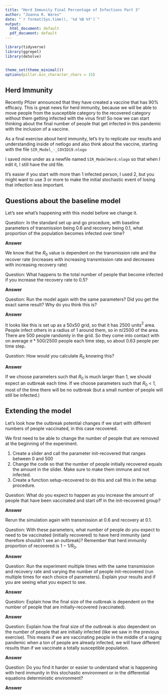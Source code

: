 ```yaml
---
title: "Herd Immunity Final Percentage of Infections Part 3"
author: "Joanna R. Wares"
date: "`r format(Sys.time(), '%d %B %Y')`"
output:
  html_document: default
  pdf_document: default
---
```


```r
library(tidyverse)
library(ggrepel)
library(deSolve)


theme_set(theme_minimal())
options(pillar.min_character_chars = 15)
```
## Herd Immunity

Recently Pfizer announced that they have created a vaccine that has 90% efficacy. This is great news for herd immunity, because we will be able to move people from the susceptible category to the recovered category without them getting infected with the virus first! So now we can start thinking about the final number of people that get infected in this pandemic with the inclusion of a vaccine.

As a final exercise about herd immunity, let's try to replicate our results and understanding inside of netlogo and also think about the vaccine, starting with the file `SIR_Model_-_COVID19.nlogo`

I saved mine under as a newfile named `SIR_ModelHerd.nlogo` so that when I edit it, I still have the old file.

It's easier if you start with more than 1 infected person, I used 2, but you might want to use 3 or more to make the initial stochastic event of losing that infection less important.

## Questions about the baseline model

Let's see what's happening with this model before we change it.

Question: In the standard set up and go procedure, with baseline parameters of transmission being 0.6 and recovery being 0.1, what proportion of the population becomes infected over time?

**Answer**

We know that the $R_0$ value is dependent on the transmission rate and the recover rate (increases with increasing transmission rate and decreases with increasing recovery rate)

Question: What happens to the total number of people that become infected if you increase the recovery rate to $0.5$?

**Answer**

Question: Run the model again with the same parameters? Did you get the exact same result? Why do you think this is?

**Answer**

It looks like this is set up as a 50x50 grid, so that it has 2500 units$^2$ area. People infect others in a radius of 1 around them, so in $\pi/2500$ of the area. There are 500 people randomly in the grid. So they come into contact with on average $\pi*500/2500$ people each time step, so about 0.63 people per time step. 

Question: How would you calculate $R_0$ knowing this?



**Answer**

If we choose parameters such that $R_0$ is much larger than 1, we should expect an outbreak each time. If we choose parameters such that $R_0$ < 1, most of the time there will be no outbreak (but a small number of people will still be infected.)


## Extending the model


Let's look how the outbreak potential changes if we start with different numbers of people vaccinated, in this case recovered.


We first need to be able to change the number of people that are removed at the beginning of the experiment.

#. Create a slider and call the parameter init-recovered that ranges between 0 and 500
#. Change the code so that the number of people initially recovered equals the amount in the slider. Make sure to make them immune and not infected.
#. Create a function setup-recovered to do this and call this in the setup procedure.

Question: What do you expect to happen as you increase the amount of people that have been vaccinated and start off in the init-recovered group?

**Answer**

Rerun the simulation again with transmission at 0.6 and recovery at 0.1.

Question: With these parameters, what number of people do you expect to need to be vaccinated (initially recovered) to have herd immunity (and therefore shouldn't see an outbreak)? Remember that herd immunity proportion of recovered is $1-1/R_0$.

**Answer**

Question: Run the experiment multiple times with the same transmission and recovery rate and varying the number of people init-recovered (run multiple times for each choice of parameters). Explain your results and if you are seeing what you expect to see.

**Answer**

Question: Explain how the final size of the outbreak is dependent on the number of people that are initially-recovered (vaccinated).

**Answer**

Question: Explain how the final size of the outbreak is also dependent on the number of people that are initially infected (like we saw in the previous exercise). This means if we are vaccinating people in the middle of a raging pandemic when a ton of people are already infected, we will have different results than if we vaccinate a totally susceptible population.

**Answer**

Question: Do you find it harder or easier to understand what is happening with herd immunity in this stochastic environment or in the differential equations deterministic environment?

**Answer**